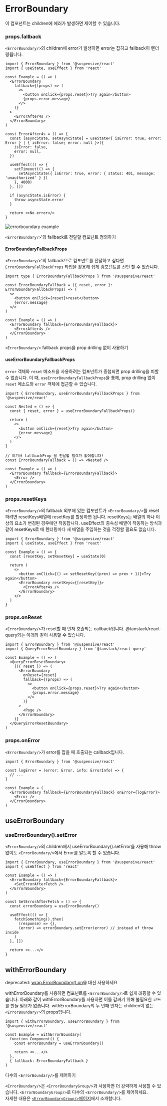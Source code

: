 
# ErrorBoundary

이 컴포넌트는 children에 에러가 발생하면 제어할 수 있습니다.

### props.fallback

`<ErrorBoundary/>`의 children에 error가 발생하면 error는 잡히고 fallback이 렌더링됩니다.

```tsx /fallback/
import { ErrorBoundary } from '@suspensive/react'
import { useState, useEffect } from 'react'

const Example = () => (
  <ErrorBoundary
    fallback={(props) => (
      <>
        <button onClick={props.reset}>Try again</button>
        {props.error.message}
      </>
    )}
  >
    <ErrorAfter4s />
  </ErrorBoundary>
)

const ErrorAfter4s = () => {
  const [asyncState, setAsyncState] = useState<{ isError: true; error: Error } | { isError: false; error: null }>({
    isError: false,
    error: null,
  })

  useEffect(() => {
    setTimeout(() => {
      setAsyncState({ isError: true, error: { status: 401, message: 'unauthorized' } })
    }, 4000)
  }, [])

  if (asyncState.isError) {
    throw asyncState.error
  }

  return <>No error</>
}
```

![errorboundary example](/errorboundary-example.gif)

<Callout type="info">

`<ErrorBoundary/>`'의 fallback로 전달할 컴포넌트 정의하기

#### ErrorBoundaryFallbackProps

`<ErrorBoundary/>`'의 fallback으로 컴포넌트를 전달하고 싶다면 `ErrorBoundaryFallbackProps` 타입을 활용해 쉽게 컴포넌트를 선언 할 수 있습니다.

```tsx /ErrorBoundaryFallbackProps/
import type { ErrorBoundaryFallbackProps } from '@suspensive/react'

const ErrorBoundaryFallback = ({ reset, error }: ErrorBoundaryFallbackProps) => (
  <>
    <button onClick={reset}>reset</button>
    {error.message}
  </>
)

const Example = () => (
  <ErrorBoundary fallback={ErrorBoundaryFallback}>
    <ErrorAfter4s />
  </ErrorBoundary>
)
```

</Callout>

<Callout>

`<ErrorBoundary/>` fallback props을 prop drilling 없이 사용하기

#### useErrorBoundaryFallbackProps

`error` 객체와 `reset` 메소드을 사용하려는 컴포넌트가 중첩되면 prop drilling을 피할 수 없습니다.
이 때, `useErrorBoundaryFallbackProps`을 통해, prop drilling 없이 `reset` 메소드와 `error` 객체에 접근할 수 있습니다.

```tsx /useErrorBoundaryFallbackProps/
import { ErrorBoundary, useErrorBoundaryFallbackProps } from '@suspensive/react'

const Nested = () => {
  const { reset, error } = useErrorBoundaryFallbackProps()

  return (
    <>
      <button onClick={reset}>Try again</button>
      {error.message}
    </>
  )
}

// 여기서 fallbackProp 을 전달할 필요가 없어집니다!
const ErrorBoundaryFallback = () => <Nested />

const Example = () => (
  <ErrorBoundary fallback={ErrorBoundaryFallback}>
    <Error />
  </ErrorBoundary>
)
```

</Callout>

### props.resetKeys

`<ErrorBoundary/>`의 fallback 외부에 있는 컴포넌트가 `<ErrorBoundary/>`를 reset하려면 resetKeys배열에 resetKey를 할당하면 됩니다. resetKeys는 배열의 하나 이상의 요소가 변경된 경우에만 작동합니다. useEffect의 종속성 배열이 작동하는 방식과 같이 resetKeys로 매 렌더링마다 새 배열을 주입하는 것을 걱정할 필요도 없습니다.

```tsx /resetKeys/
import { ErrorBoundary } from '@suspensive/react'
import { useState, useEffect } from 'react'

const Example = () => {
  const [resetKey, setResetKey] = useState(0)

  return (
    <>
      <button onClick={() => setResetKey((prev) => prev + 1)}>Try again</button>
      <ErrorBoundary resetKeys={[resetKey]}>
        <ErrorAfter4s />
      </ErrorBoundary>
    </>
  )
}
```

### props.onReset

`<ErrorBoundary/>`가 reset할 때 먼저 호출되는 callback입니다. @tanstack/react-query와는 아래와 같이 사용할 수 있습니다.

```tsx /onReset/
import { ErrorBoundary } from '@suspensive/react'
import { QueryErrorResetBoundary } from '@tanstack/react-query'

const Example = () => (
  <QueryErrorResetBoundary>
    {({ reset }) => (
      <ErrorBoundary
        onReset={reset}
        fallback={(props) => (
          <>
            <button onClick={props.reset}>Try again</button>
            {props.error.message}
          </>
        )}
      >
        <Page />
      </ErrorBoundary>
    )}
  </QueryErrorResetBoundary>
)
```

### props.onError

`<ErrorBoundary/>`가 error를 잡을 때 호출되는 callback입니다.

```tsx /onError/
import { ErrorBoundary } from '@suspensive/react'

const logError = (error: Error, info: ErrorInfo) => {
  // ...
}

const Example = (
  <ErrorBoundary fallback={ErrorBoundaryFallback} onError={logError}>
    <Error />
  </ErrorBoundary>
)
```

## useErrorBoundary

### useErrorBoundary().setError

`<ErrorBoundary/>`의 children에서 useErrorBoundary().setError을 사용해 throw 없이도 `<ErrorBoundary/>`에서 Error를 알도록 할 수 있습니다.

```tsx /useErrorBoundary/
import { ErrorBoundary, useErrorBoundary } from '@suspensive/react'
import { useEffect } from 'react'

const Example = () => (
  <ErrorBoundary fallback={ErrorBoundaryFallback}>
    <SetErrorAfterFetch />
  </ErrorBoundary>
)

const SetErrorAfterFetch = () => {
  const errorBoundary = useErrorBoundary()

  useEffect(() => {
    fetchSomething().then(
      (response) => {},
      (error) => errorBoundary.setError(error) // instead of throw inside
    )
  }, [])

  return <>...</>
}
```

## withErrorBoundary

<Callout type='deprecated'>

deprecated: [wrap.ErrorBoundary().on](./wrap)을 대신 사용하세요

</Callout>

withErrorBoundary를 사용하면 컴포넌트를 `<ErrorBoundary/>`로 쉽게 래핑할 수 있습니다.
아래와 같이 withErrorBoundary를 사용하면 이를 감싸기 위해 불필요한 코드를 만들 필요가 없습니다.
withErrorBoundary의 두 번째 인자는 children이 없는 `<ErrorBoundary/>`의 props입니다.

```tsx /withErrorBoundary/
import { withErrorBoundary, useErrorBoundary } from '@suspensive/react'

const Example = withErrorBoundary(
  function Component() {
    const errorBoundary = useErrorBoundary()

    return <>...</>
  },
  { fallback: ErrorBoundaryFallback }
)
```

<Callout>

다수의 `<ErrorBoundary/>`를 제어하기

`<ErrorBoundary/>`은 `<ErrorBoundaryGroup/>`과 사용하면 더 강력하게 사용할 수 있습니다. `<ErrorBoundaryGroup/>`로 다수의 `<ErrorBoundary/>`를 제어하세요.  
자세한 내용은 [`<ErrorBoundaryGroup/>`페이지](./ErrorBoundaryGroup)에서 소개합니다.

</Callout>
